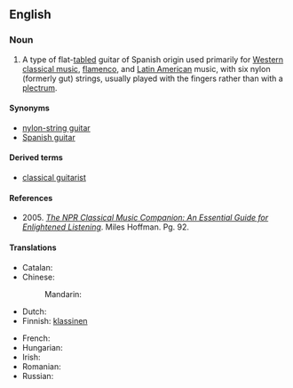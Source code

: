 ==English==

===Noun===
{{en-noun|head=[[classical]] [[guitar]]}}

# {{label|en|musical instrument}} A type of flat-[[table]]d guitar of Spanish origin used primarily for [[Western classical music]], [[flamenco]], and [[Latin American]] music, with six nylon (formerly gut) strings, usually played with the fingers rather than with a [[plectrum]].

====Synonyms====
* [[nylon-string guitar]]
* [[Spanish guitar]]

====Derived terms====
* [[classical guitarist]]

====References====
* 2005. [https://books.google.com/books?id=e6GcPB5v0yIC&pg=PA92&dq=%22classical+guitar%22+strings+flat+back&hl=en&sa=X&ved=0CD4Q6AEwAmoVChMI-9icqIrpxwIVxDs-Ch34ewLy#v=onepage&q=%22classical%20guitar%22%20strings%20flat%20back&f=false ''The NPR Classical Music Companion: An Essential Guide for Enlightened Listening'']. Miles Hoffman. Pg. 92.

====Translations====
{{trans-top|guitar used primarily for classical music}}
* Catalan: {{t+|ca|guitarra clàssica|f}}
* Chinese:
*: Mandarin: {{t|cmn|古典吉他|tr=gǔdiǎn jítā|sc=Hani}}
* Dutch: {{t|nl|klassieke gitaar|f|m}}
* Finnish: [[klassinen#Finnish|klassinen]] {{t+|fi|kitara}}
{{trans-mid}}
* French: {{t+|fr|guitare classique|f}}
* Hungarian: {{t|hu|klasszikus gitár}}
* Irish: {{t|ga|giotár clasaiceach|m}}
* Romanian: {{t|ro|chitară clasică|f}}
* Russian: {{t|ru|класси́ческая гита́ра|f}}
{{trans-bottom}}